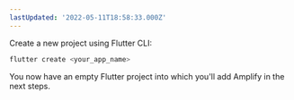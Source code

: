 ```yaml
---
lastUpdated: '2022-05-11T18:58:33.000Z'
---
```

Create a new project using Flutter CLI:

```bash
flutter create <your_app_name>
```

You now have an empty Flutter project into which you'll add Amplify in the next steps.
